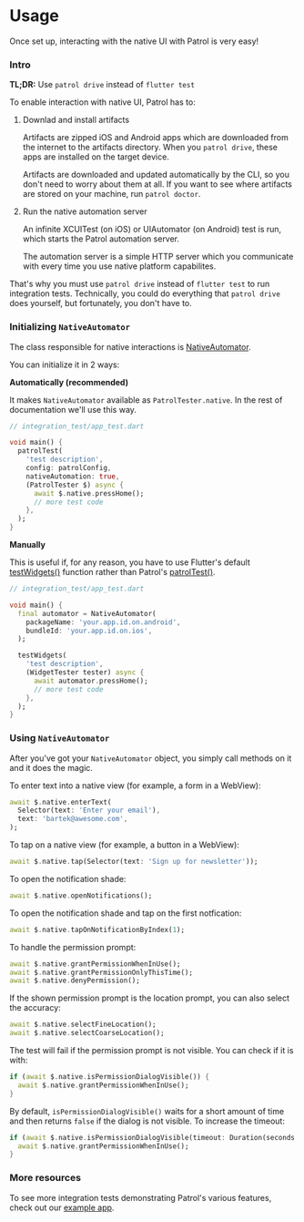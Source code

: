 # Usage

Once set up, interacting with the native UI with Patrol is very easy!

### Intro

**TL;DR:** Use `patrol drive` instead of `flutter test`

To enable interaction with native UI, Patrol has to:

1. Downlad and install artifacts

   Artifacts are zipped iOS and Android apps which are downloaded from the
   internet to the artifacts directory. When you `patrol drive`, these apps are
   installed on the target device.

   Artifacts are downloaded and updated automatically by the CLI, so you don't
   need to worry about them at all. If you want to see where artifacts are
   stored on your machine, run `patrol doctor`.

1. Run the native automation server

   An infinite XCUITest (on iOS) or UIAutomator (on Android) test is run, which
   starts the Patrol automation server.

   The automation server is a simple HTTP server which you communicate with
   every time you use native platform capabilites.

That's why you must use `patrol drive` instead of `flutter test` to run
integration tests. Technically, you could do everything that `patrol drive` does
yourself, but fortunately, you don't have to.

### Initializing `NativeAutomator`

The class responsible for native interactions is [NativeAutomator].

You can initialize it in 2 ways:

**Automatically (recommended)**

It makes `NativeAutomator` available as `PatrolTester.native`. In the rest of
documentation we'll use this way.

```dart
// integration_test/app_test.dart

void main() {
  patrolTest(
    'test description',
    config: patrolConfig,
    nativeAutomation: true,
    (PatrolTester $) async {
      await $.native.pressHome();
      // more test code
    },
  );
}
```

**Manually**

This is useful if, for any reason, you have to use Flutter's default
[testWidgets()][test_widgets] function rather than Patrol's
[patrolTest()][patrol_test].

```dart
// integration_test/app_test.dart

void main() {
  final automator = NativeAutomator(
    packageName: 'your.app.id.on.android',
    bundleId: 'your.app.id.on.ios',
  );

  testWidgets(
    'test description',
    (WidgetTester tester) async {
      await automator.pressHome();
      // more test code
    },
  );
}
```

### Using `NativeAutomator`

After you've got your `NativeAutomator` object, you simply call methods on it
and it does the magic.

To enter text into a native view (for example, a form in a WebView):

```dart
await $.native.enterText(
  Selector(text: 'Enter your email'),
  text: 'bartek@awesome.com',
);
```

To tap on a native view (for example, a button in a WebView):

```dart
await $.native.tap(Selector(text: 'Sign up for newsletter'));
```

To open the notification shade:

```dart
await $.native.openNotifications();
```

To open the notification shade and tap on the first notfication:

```dart
await $.native.tapOnNotificationByIndex(1);
```

To handle the permission prompt:

```dart
await $.native.grantPermissionWhenInUse();
await $.native.grantPermissionOnlyThisTime();
await $.native.denyPermission();
```

If the shown permission prompt is the location prompt, you can also select the
accuracy:

```dart
await $.native.selectFineLocation();
await $.native.selectCoarseLocation();
```

The test will fail if the permission prompt is not visible. You can check if it
is with:

```dart
if (await $.native.isPermissionDialogVisible()) {
  await $.native.grantPermissionWhenInUse();
}
```

By default, `isPermissionDialogVisible()` waits for a short amount of time and
then returns `false` if the dialog is not visible. To increase the timeout:

```dart
if (await $.native.isPermissionDialogVisible(timeout: Duration(seconds: 5))) {
  await $.native.grantPermissionWhenInUse();
}
```

### More resources

To see more integration tests demonstrating Patrol's various features, check out
our [example app][example_app_tests].

[nativeautomator]: https://pub.dev/documentation/patrol/latest/patrol/NativeAutomator-class.html
[test_widgets]: https://api.flutter.dev/flutter/flutter_test/testWidgets.html
[patrol_test]: https://pub.dev/documentation/patrol/latest/patrol/patrolTest.html
[example_app_tests]: https://github.com/leancodepl/patrol/tree/master/packages/patrol/example
